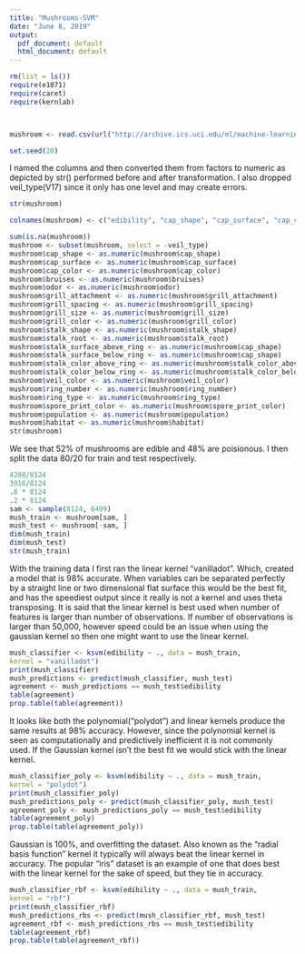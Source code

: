 ```yaml
---
title: "Mushrooms-SVM"
date: "June 8, 2019"
output:
  pdf_document: default
  html_document: default
---
```


```r
rm(list = ls())
require(e1071)
require(caret)
require(kernlab)



mushroom <- read.csv(url("http://archive.ics.uci.edu/ml/machine-learning-databases/mushroom/agaricus-lepiota.data"), header = FALSE, sep = ",")

set.seed(20)
```
I named the columns and then converted them from factors to numeric as depicted by str() performed before and after transformation. I also dropped veil_type(V17) since it only has one level and may create errors. 
```r
str(mushroom)

colnames(mushroom) <- c("edibility", "cap_shape", "cap_surface", "cap_color", "bruises", "odor", "grill_attachment", "grill_spacing", "grill_size", "grill_color", "stalk_shape", "stalk_root", "stalk_surface_above_ring", "stalk_surface_below_ring", "stalk_color_above_ring", "stalk_color_below_ring", "veil_type", "veil_color", "ring_number", "ring_type", "spore_print_color", "population", "habitat")

sum(is.na(mushroom))
mushroom <- subset(mushroom, select = -veil_type)
mushroom$cap_shape <- as.numeric(mushroom$cap_shape)
mushroom$cap_surface <- as.numeric(mushroom$cap_surface)
mushroom$cap_color <- as.numeric(mushroom$cap_color)
mushroom$bruises <- as.numeric(mushroom$bruises)
mushroom$odor <- as.numeric(mushroom$odor)
mushroom$grill_attachment <- as.numeric(mushroom$grill_attachment)
mushroom$grill_spacing <- as.numeric(mushroom$grill_spacing)
mushroom$grill_size <- as.numeric(mushroom$grill_size)
mushroom$grill_color <- as.numeric(mushroom$grill_color)
mushroom$stalk_shape <- as.numeric(mushroom$stalk_shape)
mushroom$stalk_root <- as.numeric(mushroom$stalk_root)
mushroom$stalk_surface_above_ring <- as.numeric(mushroom$cap_shape)
mushroom$stalk_surface_below_ring <- as.numeric(mushroom$cap_shape)
mushroom$stalk_color_above_ring <- as.numeric(mushroom$stalk_color_above_ring)
mushroom$stalk_color_below_ring <- as.numeric(mushroom$stalk_color_below_ring)
mushroom$veil_color <- as.numeric(mushroom$veil_color)
mushroom$ring_number <- as.numeric(mushroom$ring_number)
mushroom$ring_type <- as.numeric(mushroom$ring_type)
mushroom$spore_print_color <- as.numeric(mushroom$spore_print_color)
mushroom$population <- as.numeric(mushroom$population)
mushroom$habitat <- as.numeric(mushroom$habitat)
str(mushroom)
```
We see that 52% of mushrooms are edible and 48% are poisionous. I then split the data 80/20 for train and test respectively.
```r
4208/8124
3916/8124
.8 * 8124
.2 * 8124
sam <- sample(8124, 6499)
mush_train <- mushroom[sam, ]
mush_test <- mushroom[-sam, ]
dim(mush_train)
dim(mush_test)
str(mush_train)
```
With the training data I first ran the linear kernel "vanilladot". Which, created a model that is 98% accurate. When variables can be separated perfectly by a straight line or two dimensional flat surface this would be the best fit, and has the speediest output since it really is not a kernel and uses theta transposing. It is said that the linear kernel is best used when number of features is larger than number of observations. If number of observations is larger than 50,000, however speed could be an issue when using the gaussian kernel so then one might want to use the linear kernel.

```r

mush_classifier <- ksvm(edibility ~ ., data = mush_train,
kernel = "vanilladot")
print(mush_classifier)
mush_predictions <- predict(mush_classifier, mush_test)
agreement <- mush_predictions == mush_test$edibility
table(agreement)
prop.table(table(agreement))
```
It looks like both the polynomial("polydot") and linear kernels produce the same results at 98% accuracy. However, since the polynomial kernel is seen as computationally and predictively inefficient it is not commonly used. If the Gaussian kernel isn't the best fit we would stick with the linear kernel.
```r

mush_classifier_poly <- ksvm(edibility ~ ., data = mush_train,
kernel = "polydot")
print(mush_classifier_poly)
mush_predictions_poly <- predict(mush_classifier_poly, mush_test)
agreement_poly <- mush_predictions_poly == mush_test$edibility
table(agreement_poly)
prop.table(table(agreement_poly))

```
Gaussian is 100%, and overfitting the dataset. Also known as the "radial basis function" kernel it typically will always beat the linear kernel in accuracy. The popular "iris" dataset is an example of one that does best with the linear kernel for the sake of speed, but they tie in accuracy.
```r
mush_classifier_rbf <- ksvm(edibility ~ ., data = mush_train,
kernel = "rbf")
print(mush_classifier_rbf)
mush_predictions_rbs <- predict(mush_classifier_rbf, mush_test)
agreement_rbf <- mush_predictions_rbs == mush_test$edibility
table(agreement_rbf)
prop.table(table(agreement_rbf))
```